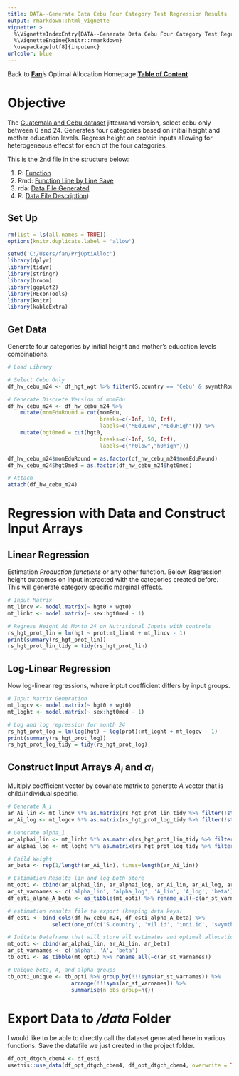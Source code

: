 ```yaml
---
title: DATA--Generate Data Cebu Four Category Test Regression Results
output: rmarkdown::html_vignette
vignette: >
  %\VignetteIndexEntry{DATA--Generate Data Cebu Four Category Test Regression Results}
  %\VignetteEngine{knitr::rmarkdown}
  \usepackage[utf8]{inputenc}
urlcolor: blue
---
```


Back to **[Fan](https://fanwangecon.github.io/)**'s Optimal Allocation Homepage **[Table of Content](https://fanwangecon.github.io/PrjOptiAlloc/)**

# Objective

The [Guatemala and Cebu dataset](https://www.sciencedirect.com/science/article/pii/S1570677X16300107) jitter/rand version, select cebu only between 0 and 24. Generates four categories based on initial height and mother education levels. Regress height on protein inputs allowing for heterogeneous effecst for each of the four categories.

This is the 2nd file in the structure below:

1. R: [Function](https://fanwangecon.github.io/PrjOptiAlloc/reference/ffy_opt_dtgch_cbem4.html)
2. Rmd: [Function Line by Line Save](https://fanwangecon.github.io/REconTools/articles/ffv_opt_dtgch_cbem4.html)
3. rda: [Data File Generated](https://github.com/FanWangEcon/REconTools/blob/master/data/df_opt_dtgch_cbem4.rda)
4. R: [Data File Description](https://fanwangecon.github.io/PrjOptiAlloc/reference/ffd_opt_dtgch_cbem4.html))   

## Set Up

```r
rm(list = ls(all.names = TRUE))
options(knitr.duplicate.label = 'allow')
```
```r
setwd('C:/Users/fan/PrjOptiAlloc')
library(dplyr)
library(tidyr)
library(stringr)
library(broom)
library(ggplot2)
library(REconTools)
library(knitr)
library(kableExtra)
```

## Get Data

Generate four categories by initial height and mother's education levels combinations.

```r
# Load Library

# Select Cebu Only
df_hw_cebu_m24 <- df_hgt_wgt %>% filter(S.country == 'Cebu' & svymthRound == 24 & prot > 0 & hgt > 0) %>% drop_na()

# Generate Discrete Version of momEdu
df_hw_cebu_m24 <- df_hw_cebu_m24 %>%
    mutate(momEduRound = cut(momEdu,
                             breaks=c(-Inf, 10, Inf),
                             labels=c("MEduLow","MEduHigh"))) %>%
    mutate(hgt0med = cut(hgt0,
                             breaks=c(-Inf, 50, Inf),
                             labels=c("h0low","h0high")))

df_hw_cebu_m24$momEduRound = as.factor(df_hw_cebu_m24$momEduRound)
df_hw_cebu_m24$hgt0med = as.factor(df_hw_cebu_m24$hgt0med)

# Attach
attach(df_hw_cebu_m24)
```

# Regression with Data and Construct Input Arrays

## Linear Regression

Estimation *Production functions* or any other function. Below, Regression height outcomes on input interacted with the categories created before. This will generate category specific marginal effects.

```r
# Input Matrix
mt_lincv <- model.matrix(~ hgt0 + wgt0)
mt_linht <- model.matrix(~ sex:hgt0med - 1)

# Regress Height At Month 24 on Nutritional Inputs with controls
rs_hgt_prot_lin = lm(hgt ~ prot:mt_linht + mt_lincv - 1)
print(summary(rs_hgt_prot_lin))
rs_hgt_prot_lin_tidy = tidy(rs_hgt_prot_lin)
```

## Log-Linear Regression

Now log-linear regressions, where inptut coefficient differs by input groups.

```r
# Input Matrix Generation
mt_logcv <- model.matrix(~ hgt0 + wgt0)
mt_loght <- model.matrix(~ sex:hgt0med - 1)

# Log and log regression for month 24
rs_hgt_prot_log = lm(log(hgt) ~ log(prot):mt_loght + mt_logcv - 1)
print(summary(rs_hgt_prot_log))
rs_hgt_prot_log_tidy = tidy(rs_hgt_prot_log)
```

## Construct Input Arrays $A_i$ and $\alpha_i$

Multiply coefficient vector by covariate matrix to generate *A* vector that is child/individual specific.

```r

# Generate A_i
ar_Ai_lin <- mt_lincv %*% as.matrix(rs_hgt_prot_lin_tidy %>% filter(!str_detect(term, 'prot')) %>% select(estimate))
ar_Ai_log <- mt_logcv %*% as.matrix(rs_hgt_prot_log_tidy %>% filter(!str_detect(term, 'prot')) %>% select(estimate))

# Generate alpha_i
ar_alphai_lin <- mt_linht %*% as.matrix(rs_hgt_prot_lin_tidy %>% filter(str_detect(term, 'prot')) %>% select(estimate))
ar_alphai_log <- mt_loght %*% as.matrix(rs_hgt_prot_log_tidy %>% filter(str_detect(term, 'prot')) %>% select(estimate))

# Child Weight
ar_beta <- rep(1/length(ar_Ai_lin), times=length(ar_Ai_lin))

# Estimation Results lin and log both store
mt_opti <- cbind(ar_alphai_lin, ar_alphai_log, ar_Ai_lin, ar_Ai_log, ar_beta)
ar_st_varnames <- c('alpha_lin', 'alpha_log', 'A_lin', 'A_log', 'beta')
df_esti_alpha_A_beta <- as_tibble(mt_opti) %>% rename_all(~c(ar_st_varnames))

# estimation results file to export (keeping data keys)
df_esti <- bind_cols(df_hw_cebu_m24, df_esti_alpha_A_beta) %>%
              select(one_of(c('S.country', 'vil.id', 'indi.id', 'svymthRound', ar_st_varnames)))

# Initate Dataframe that will store all estimates and optimal allocation relevant information
mt_opti <- cbind(ar_alphai_lin, ar_Ai_lin, ar_beta)
ar_st_varnames <- c('alpha', 'A', 'beta')
tb_opti <- as_tibble(mt_opti) %>% rename_all(~c(ar_st_varnames))

# Unique beta, A, and alpha groups
tb_opti_unique <- tb_opti %>% group_by(!!!syms(ar_st_varnames)) %>%
                    arrange(!!!syms(ar_st_varnames)) %>%
                    summarise(n_obs_group=n())
```

# Export Data to */data* Folder

I would like to be able to directly call the dataset generated here in various functions. Save the datafile we just created in the project folder.

```r
df_opt_dtgch_cbem4 <- df_esti
usethis::use_data(df_opt_dtgch_cbem4, df_opt_dtgch_cbem4, overwrite = TRUE)
```
